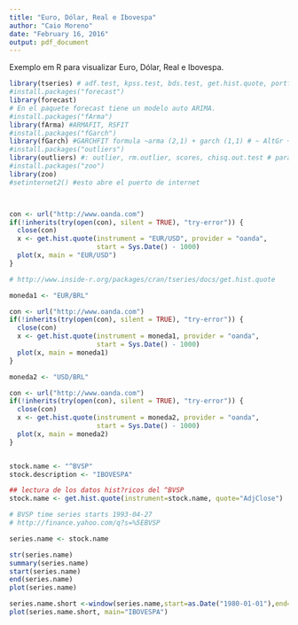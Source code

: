 ```yaml
---
title: "Euro, Dólar, Real e Ibovespa"
author: "Caio Moreno"
date: "February 16, 2016"
output: pdf_document
---
```


Exemplo em R para visualizar Euro, Dólar, Real e Ibovespa.


```r

library(tseries) # adf.test, kpss.test, bds.test, get.hist.quote, portfolio.optim, surrogate, arma, garch
#install.packages("forecast")
library(forecast)
# En el paquete forecast tiene un modelo auto ARIMA.
#install.packages("fArma")
library(fArma) #ARMAFIT, RSFIT
#install.packages("fGarch")
library(fGarch) #GARCHFIT formula ~arma (2,1) + garch (1,1) # ~ AltGr + 4
#install.packages("outliers")
library(outliers) #: outlier, rm.outlier, scores, chisq.out.test # para detectar outliers o datos an?malos ojo serie estacionaria
#install.packages("zoo")
library(zoo)
#setinternet2() #esto abre el puerto de internet



con <- url("http://www.oanda.com")
if(!inherits(try(open(con), silent = TRUE), "try-error")) {
  close(con)
  x <- get.hist.quote(instrument = "EUR/USD", provider = "oanda",
                      start = Sys.Date() - 1000)
  plot(x, main = "EUR/USD")
}

# http://www.inside-r.org/packages/cran/tseries/docs/get.hist.quote

moneda1 <- "EUR/BRL"

con <- url("http://www.oanda.com")
if(!inherits(try(open(con), silent = TRUE), "try-error")) {
  close(con)
  x <- get.hist.quote(instrument = moneda1, provider = "oanda",
                      start = Sys.Date() - 1000)
  plot(x, main = moneda1)
}

moneda2 <- "USD/BRL"

con <- url("http://www.oanda.com")
if(!inherits(try(open(con), silent = TRUE), "try-error")) {
  close(con)
  x <- get.hist.quote(instrument = moneda2, provider = "oanda",
                      start = Sys.Date() - 1000)
  plot(x, main = moneda2)
}


stock.name <- "^BVSP"
stock.description <- "IBOVESPA"

## lectura de los datos hist?ricos del ^BVSP
stock.name <- get.hist.quote(instrument=stock.name, quote="AdjClose")

# BVSP time series starts 1993-04-27
# http://finance.yahoo.com/q?s=%5EBVSP

series.name <- stock.name

str(series.name)
summary(series.name)
start(series.name)
end(series.name)
plot(series.name)

series.name.short <-window(series.name,start=as.Date("1980-01-01"),end=as.Date("2016-02-15"))
plot(series.name.short, main="IBOVESPA")

```
